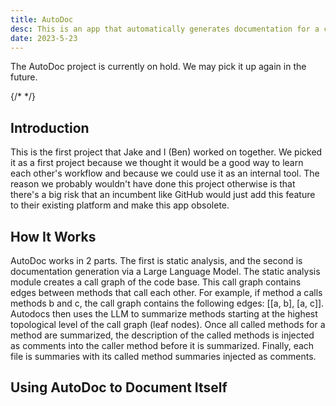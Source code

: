 ```yaml
---
title: AutoDoc
desc: This is an app that automatically generates documentation for a codebase.
date: 2023-5-23
---
```


<Callout type='warning'>
    The AutoDoc project is currently on hold. We may pick it up again in the future. 
</Callout>

{/* <RepoCard url="https://api.github.com/repos/jborg2/jborg-website-v2"/> */}

## Introduction

This is the first project that Jake and I (Ben) worked on together. We picked it as a first project because we thought it would be a good way to learn each other's workflow and because we could use it as an internal tool. The reason we probably wouldn't have done this project otherwise is that there's a big risk that an incumbent like GitHub would just add this feature to their existing platform and make this app obsolete.

## How It Works

AutoDoc works in 2 parts. The first is static analysis, and the second is documentation generation via a Large Language Model. 
The static analysis module creates a call graph of the code base. This call graph contains edges between methods that call each other. 
For example, if method a calls methods b and c, the call graph contains the following edges: [[a, b], [a, c]]. Autodocs then uses 
the LLM to summarize methods starting at the highest topological level of the call graph (leaf nodes). Once all called methods for a
 method are summarized, the description of the called methods is injected as comments into the caller method before it is summarized. 
 Finally, each file is summaries with its called method summaries injected as comments.


## Using AutoDoc to Document Itself

